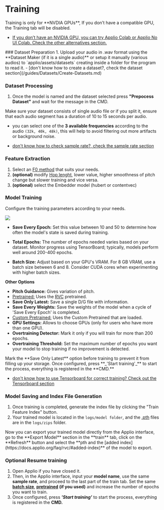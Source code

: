 
# Training

<Callout type="warning" emoji="⚠️">
  Training is only for **NVDIA GPUs**, If you don’t have a compatible GPU, the
  Training tab will be disabled.
</Callout>

- [If you don’t have an NVIDIA GPU, you can try Applio Colab or Applio No UI Colab. Check the other alternatives section.](/get-started/Alternatives.md)

<Steps>
 ### Dataset Preparation
 1. Upload your audio in .wav format using the **Dataset Maker (if it is a single audio)** or setup it manually (various audios) to `applio/assets/datasets` creating inside a folder for the program to read it.
 - [don't know how to create a dataset?, check the dataset section](/guides/Datasets/Create-Datasets.md)

### Dataset Processing

1.  Once the model is named and the dataset selected press **"Prepocess Dataset"** and wait for the message in the CMD.

<Callout type="info" emoji="ℹ️">
  Make sure your dataset consists of single audio file or if you split it,
  ensure that each audio segment has a duration of 10 to 15 seconds per audio.
</Callout>

- you can select one of the **3 available frequencies** according to the audio `(32k, 40k, 48k)`, this will help to avoid filtering out more artifacts or background noise.

- [don't know how to check sample rate?, check the sample rate section](/guides/Datasets/Sample-Rate.md)

### Feature Extraction

1.  Select an [F0 method](https://docs.applio.org/faq/rvc/#f0-extraction-methods) that suits your needs.
2.  **(optional)** modify [Hop lenght](https://docs.applio.org/get-started/inferencing/#advanced-settings), lower value, higher smoothness of pitch change but slower training and vice versa.
3.  **(optional)** select the Embedder model (hubert or contentvec)

### Model Training

Configure the training parameters according to your needs.

![](/Training-Example.png)

- **Save Every Epoch:** Set this value between 10 and 50 to determine how often the model's state is saved during training.

- **Total Epochs:** The number of epochs needed varies based on your dataset. Monitor progress using TensorBoard; typically, models perform well around 200-400 epochs.

- **Batch Size:** Adjust based on your GPU's VRAM. For 8 GB VRAM, use a batch size between 6 and 8. Consider CUDA cores when experimenting with higher batch sizes.

**Other Options**

- **Pitch Guidance:** Gives variation of pitch.
- [Pretrained:](https://docs.applio.org/faq/rvc/#pretrained) Uses the [RVC](https://docs.applio.org/faq/rvc/#what-is-rvc) pretrained.
- **Save Only Latest:** Save a single D/G file with information.
- **Save Every Weights:** Save the weights of the model when a cycle of 'Save Every Epoch' is completed.
- [Custom Pretrained:](/get-started/pretrained.md) Uses the Custom Pretrained that are loaded.
- **GPU Settings:** Allows to choose GPUs (only for users who have more than one GPU).
- **Overtraining Detector:** Mark it only if you will train for more than 200 epochs.
- **Overtraining Threshold:** Set the maximum number of epochs you want your model to stop training if no improvement is detected.

<Callout type="info" emoji="ℹ️">
  Mark the **Save Only Latest** option before training to prevent it from
  filling up your storage.
</Callout>
Once configured, press **_'Start training'_** to start the process, everything is
registered in the **CMD.**

- [don't know how to use Tensorboard for correct training? Check out the Tensorboard section](/get-started/tensorboard.md)

### Model Saving and Index File Generation

1.  Once training is completed, generate the index file by clicking the "Train Feature Index" button.
2.  Your trained model is located in the `logs/model folder`, and the [.pth](https://docs.applio.org/faq/rvc/#pth) files are in the `logs/zips` folder.

<Callout type="info" emoji="ℹ️">
  Now you can export your trained model directly from the Applio interface, go
  to the **Export Model** section in the **train** tab, click on the **Refresh**
  button and select the **pth and the [added
  index](https://docs.applio.org/faq/rvc/#added-index)** of the model to export.
</Callout>

### Optional Resume training

1.  Open Applio if you have closed it.
2.  Then, in the Applio interface, input your **model name**, use the same **sample rate**, and proceed to the last part of the train tab. Set the same **[batch size](https://docs.applio.org/faq/rvc/#batch-size)**, **[pretrained](https://docs.applio.org/get-started/pretrained/#how-to-use-pretraineds) (if you used)** and increase the number of epochs you want to train.
3.  Once configured, press **_'Start training'_** to start the process, everything is registered in the **CMD.**
  </Steps>
